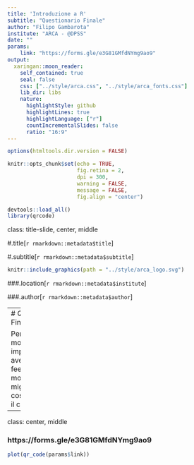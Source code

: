 ```yaml
---
title: 'Introduzione a R'
subtitle: "Questionario Finale"
author: "Filipo Gambarota"
institute: "ARCA - @DPSS"
date: ""
params:
    link: "https://forms.gle/e3G81GMfdNYmg9ao9"
output:
  xaringan::moon_reader:
    self_contained: true
    seal: false
    css: ["../style/arca.css", "../style/arca_fonts.css"]
    lib_dir: libs
    nature:
      highlightStyle: github
      highlightLines: true
      highlightLanguage: ["r"]
      countIncrementalSlides: false
      ratio: "16:9"
---
```


```r
options(htmltools.dir.version = FALSE)
```

```r
knitr::opts_chunk$set(echo = TRUE, 
                      fig.retina = 2, 
                      dpi = 300,
                      warning = FALSE,
                      message = FALSE,
                      fig.align = "center")
```

```r
devtools::load_all()
library(qrcode)
```

class: title-slide, center, middle

#.title[`r rmarkdown::metadata$title`]

#.subtitle[`r rmarkdown::metadata$subtitle`]

```r
knitr::include_graphics(path = "../style/arca_logo.svg")
```

###.location[`r rmarkdown::metadata$institute`]

###.author[`r rmarkdown::metadata$author`]

---
# Questionario Finale

Per noi è molto importante avere questo feedback in modo da migliorare costantemente il corso 🤩

---
class: center, middle

### https://forms.gle/e3G81GMfdNYmg9ao9

```r
plot(qr_code(params$link))
```

